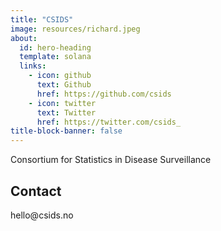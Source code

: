 ```yaml
---
title: "CSIDS"
image: resources/richard.jpeg
about:
  id: hero-heading
  template: solana
  links:
    - icon: github
      text: Github
      href: https://github.com/csids
    - icon: twitter
      text: Twitter
      href: https://twitter.com/csids_
title-block-banner: false
---
```


:::{#hero-heading}

Consortium for Statistics in Disease Surveillance

:::

## Contact

hello@csids.no
